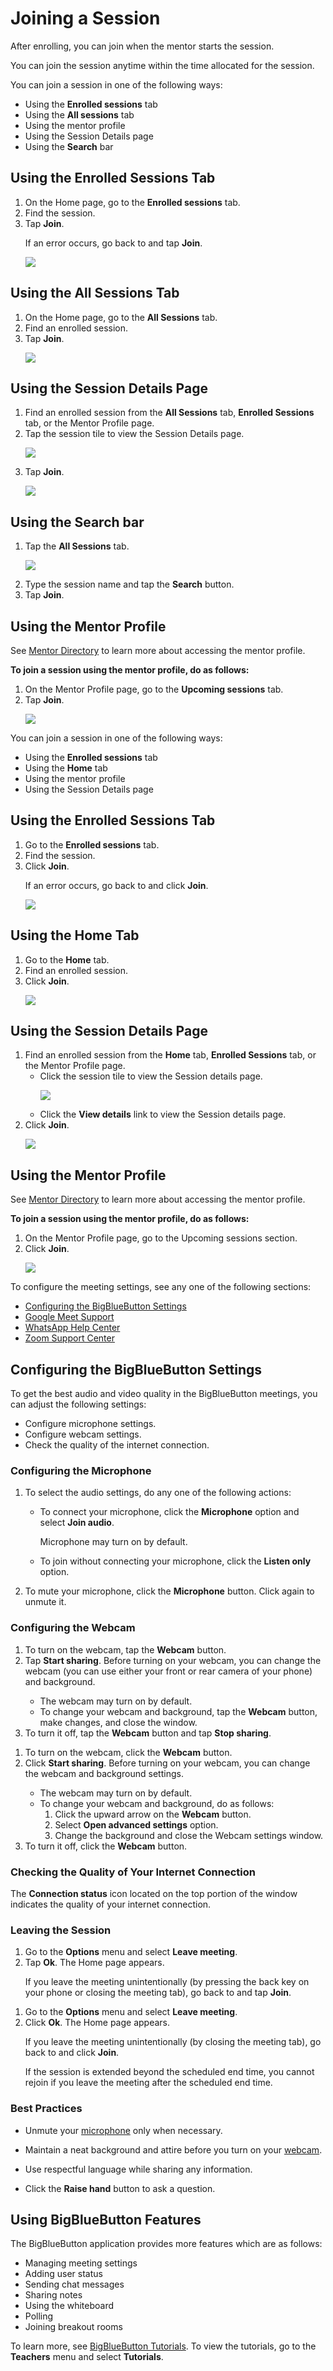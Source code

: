 
# Joining a Session

After enrolling, you can join when the mentor starts the session.

<Admonition type="note">
You can join the session anytime within the time allocated for the session.
</Admonition>

<Tabs>
<TabItem value="mentored mobile application" label="Mobile App" default>
<p>You can join a session in one of the following ways:</p>
<ul>
<li>Using the <b>Enrolled sessions</b> tab</li>
<li>Using the <b>All sessions</b> tab</li>
<li>Using the mentor profile</li>
<li>Using the Session Details page</li>
<li>Using the <b>Search</b> bar</li>
</ul>
<h2>Using the Enrolled Sessions Tab</h2>
<ol>
<li>On the Home page, go to the <b>Enrolled sessions</b> tab.</li>
<li>Find the session.</li>
<li>Tap <b>Join</b>.
<p>
    <Admonition type="tip">    
    <p>If an error occurs, go back to <PartialExample mentored /> and tap <b>Join</b>.</p>
    </Admonition>
</p>
<p>
    <img src={JoinButton} />
</p>
</li>
<JoinStepMobileApp />
</ol>
<h2>Using the All Sessions Tab</h2>
<ol>   
<li>On the Home page, go to the <b>All Sessions</b> tab.</li> 
<li>Find an enrolled session.</li>
<li>Tap <b>Join</b>.
<p>
    <img src={JoinButton} />
</p>
</li>
<JoinStepMobileApp />
</ol>
<h2>Using the Session Details Page</h2>
<ol>
<li>Find an enrolled session from the <b>All Sessions</b> tab, <b>Enrolled Sessions</b> tab, or the Mentor Profile page.</li>
<li>Tap the session tile to view the Session Details page.
<p>
    <img src={SessionTileJoin} />
</p>
</li>
<li>Tap <b>Join</b>.
<p>
    <img src={SessionDetailsJoin} />
</p>
</li>
<JoinStepMobileApp />
</ol>
<h2>Using the Search bar</h2>
<ol>
<li>Tap the <b>All Sessions</b> tab.
<p>
    <img src={SearchSession} />
</p>
</li>
<li>Type the session name and tap the <b>Search</b> button.</li>
<li>Tap <b>Join</b>.</li>
<JoinStepMobileApp />
</ol>
<h2>Using the Mentor Profile</h2>
<Admonition type="info">    
<p>See <a href="mentor-directory">Mentor Directory</a> to learn more about accessing the mentor profile.</p>
</Admonition>
<p><b>To join a session using the mentor profile, do as follows:</b></p>
<ol>
<li>On the Mentor Profile page, go to the <b>Upcoming sessions</b> tab.</li>
<li>Tap <b>Join</b>.
<p>
    <img src={MentorProfileJoin} />
</p>
</li>
<JoinStepMobileApp />
</ol>
</TabItem>
<TabItem value="mentored portal" label="Web Portal">
<p>You can join a session in one of the following ways:</p>
<ul>
<li>Using the <b>Enrolled sessions</b> tab</li>
<li>Using the <b>Home</b> tab</li>
<li>Using the mentor profile</li>
<li>Using the Session Details page</li>
</ul>
<h2>Using the Enrolled Sessions Tab</h2>
<ol>
<li>Go to the <b>Enrolled sessions</b> tab.</li>
<li>Find the session.</li>
<li>Click <b>Join</b>.
<p>
    <Admonition type="tip">    
    <p>If an error occurs, go back to <PartialExample mentored /> and click <b>Join</b>.</p>
    </Admonition>
</p>
<p>
    <img src={PortalJoinButton} />
</p>
</li>
<JoinStepPortal />
</ol>
<h2>Using the Home Tab</h2>
<ol>   
<li>Go to the <b>Home</b> tab.</li> 
<li>Find an enrolled session.</li>
<li>Click <b>Join</b>.
<p>
    <img src={PortalJoinButton} />
</p>
</li>
<JoinStepPortal />
</ol>
<h2>Using the Session Details Page</h2>
<ol>
<li>Find an enrolled session from the <b>Home</b> tab, <b>Enrolled Sessions</b> tab, or the Mentor Profile page.
   <ul>
   <li>Click the session tile to view the Session details page.
   <p>
    <img src={PortalSessionTileJoin} />
   </p>
   </li>
   <li>Click the <b>View details</b> link to view the Session details page.</li>
   </ul>
</li>
<li>Click <b>Join</b>.
<p>
    <img src={PortalSessionDetailsJoin} />
</p>
</li>
<JoinStepPortal />
</ol>
<h2>Using the Mentor Profile</h2>
<Admonition type="info">    
<p>See <a href="mentor-directory">Mentor Directory</a> to learn more about accessing the mentor profile.</p>
</Admonition>
<p><b>To join a session using the mentor profile, do as follows:</b></p>
<ol>
<li>On the Mentor Profile page, go to the Upcoming sessions section.</li>
<li>Click <b>Join</b>. 
<p>
    <img src={PortalMentorProfileJoin} />
</p>
</li>
<JoinStepPortal />
</ol>
</TabItem>
</Tabs>
<p>
   <Admonition type="info">    
   <p>To configure the meeting settings, see any one of the following sections:</p>
   <ul>
   <li><a href="#configuring-the-bigbluebutton-settings">Configuring the BigBlueButton Settings</a></li>
   <li><a href="https://support.google.com/">Google Meet Support</a></li>
   <li><a href="https://www.whatsapp.com/">WhatsApp Help Center</a></li>
   <li><a href="https://zoom.us/">Zoom Support Center</a></li>
   </ul>
   </Admonition>
</p>

## Configuring the BigBlueButton Settings

To get the best audio and video quality in the BigBlueButton meetings, you can adjust the following settings:

* Configure microphone settings.
* Configure webcam settings.
* Check the quality of the internet connection.

### Configuring the Microphone

1.  To select the audio settings, do any one of the following actions:

    * To connect your microphone, click the **Microphone** option and select **Join audio**. 

        <Admonition type="note">
        <p>Microphone may turn on by default.</p>
        </Admonition>

    * To join without connecting your microphone, click the **Listen only** option.

2.	To mute your microphone, click the **Microphone** button. Click again to unmute it.

### Configuring the Webcam 

<Tabs>
<TabItem value="mentored mobile application" label="Mobile App" default>
<ol>
<li>To turn on the webcam, tap the <b>Webcam</b> button.</li>
<li>Tap <b>Start sharing</b>. Before turning on your webcam, you can change the webcam (you can use either your front or rear camera of your phone) and background. 
   <Admonition type="note">
   <ul>
   <li>The webcam may turn on by default.</li>
   <li>To change your webcam and background, tap the <b>Webcam</b> button, make changes, and close the window.</li>
   </ul>
   </Admonition>
</li>
<li>To turn it off, tap the <b>Webcam</b> button and tap <b>Stop sharing</b>.</li>
</ol>
</TabItem>
<TabItem value="mentored portal" label="Web Portal" default>
<ol>
<li>To turn on the webcam, click the <b>Webcam</b> button.</li>
<li>Click <b>Start sharing</b>. Before turning on your webcam, you can change the webcam and background settings. 
   <Admonition type="note">
   <ul>
   <li>The webcam may turn on by default.</li>
   <li>To change your webcam and background, do as follows:
      <ol>
      <li>Click the upward arrow on the <b>Webcam</b> button.</li>
      <li>Select <b>Open advanced settings</b> option.</li>
      <li>Change the background and close the Webcam settings window.</li>
      </ol>
    </li>
   </ul>
   </Admonition>
</li>
<li>To turn it off, click the <b>Webcam</b> button.</li>
</ol>
</TabItem>
</Tabs>

### Checking the Quality of Your Internet Connection 

The **Connection status** icon located on the top portion of the window indicates the quality of your internet connection.

### Leaving the Session

<Tabs>
<TabItem value="mentored mobile application" label="Mobile App" default>
<ol>
<li>Go to the <b>Options</b> menu and select <b>Leave meeting</b>.</li>
<li>Tap <b>Ok</b>. The <PartialExample mentored /> Home page appears.
<p>
   <Admonition type="note">    
   <p>If you leave the meeting unintentionally (by pressing the back key on your phone or closing the meeting tab), go back to <PartialExample mentored /> and tap <b>Join</b>.</p>
   </Admonition>
</p>
</li>
</ol>
</TabItem>
<TabItem value="mentored portal" label="Web Portal" default>
<ol>
<li>Go to the <b>Options</b> menu and select <b>Leave meeting</b>.</li>
<li>Click <b>Ok</b>. The <PartialExample mentored /> Home page appears.
<p>
   <Admonition type="note">    
   <p>If you leave the meeting unintentionally (by closing the meeting tab), go back to <PartialExample mentored /> and click <b>Join</b>.</p>
   </Admonition>
</p>
<p> 
   <Admonition type="caution">
   <p>If the session is extended beyond the scheduled end time, you cannot rejoin if you leave the meeting after the scheduled end time.</p>
   </Admonition>
</p>
</li>
</ol>
</TabItem>
</Tabs>

### Best Practices

- Unmute your [microphone](#configuring-the-microphone) only when necessary.

- Maintain a neat background and attire before you turn on your [webcam](#configuring-the-webcam). 

- Use respectful language while sharing any information.

- Click the **Raise hand** button to ask a question.

## Using BigBlueButton Features

The BigBlueButton application provides more features which are as follows:

* Managing meeting settings
* Adding user status
* Sending chat messages
* Sharing notes
* Using the whiteboard
* Polling
* Joining breakout rooms

<Admonition type="info">
<p>To learn more, see <a href="https://bigbluebutton.org">BigBlueButton Tutorials</a>. To view the tutorials, go to the <b>Teachers</b> menu and select <b>Tutorials</b>.</p>
</Admonition>